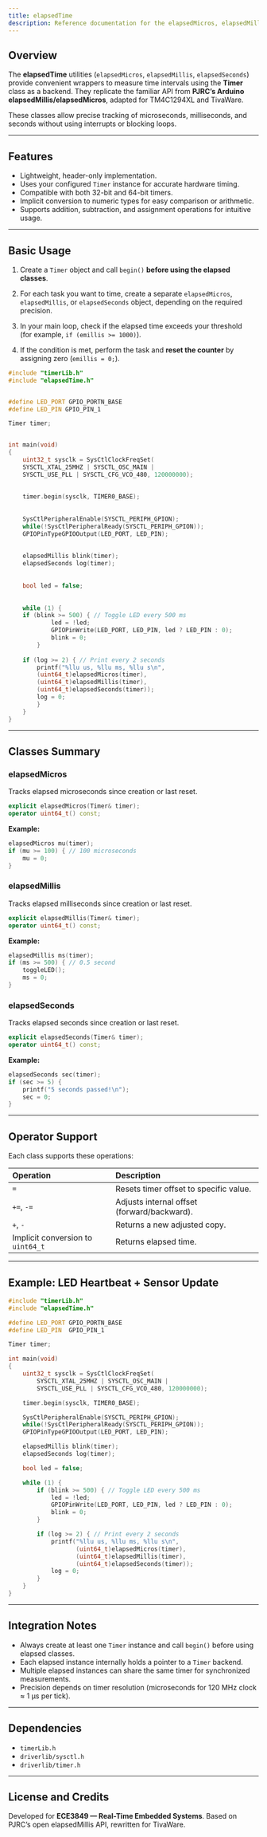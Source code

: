 ```yaml
---
title: elapsedTime
description: Reference documentation for the elapsedMicros, elapsedMillis, and elapsedSeconds classes.
---
```



## Overview

The **elapsedTime** utilities (`elapsedMicros`, `elapsedMillis`, `elapsedSeconds`) provide convenient wrappers to measure time intervals using the **Timer** class as a backend. They replicate the familiar API from **PJRC’s Arduino elapsedMillis/elapsedMicros**, adapted for TM4C1294XL and TivaWare.

These classes allow precise tracking of microseconds, milliseconds, and seconds without using interrupts or blocking loops.

<Badge text="Header-only library" variant="note" /> <Badge text="Micro / Milli / Second precision" variant="success" />

---

## Features

* Lightweight, header-only implementation.
* Uses your configured `Timer` instance for accurate hardware timing.
* Compatible with both 32-bit and 64-bit timers.
* Implicit conversion to numeric types for easy comparison or arithmetic.
* Supports addition, subtraction, and assignment operations for intuitive usage.

---

## Basic Usage

<Steps>

1. Create a `Timer` object and call `begin()` **before using the elapsed classes**.

2. For each task you want to time, create a separate `elapsedMicros`, `elapsedMillis`, or `elapsedSeconds` object, depending on the required precision.

3. In your main loop, check if the elapsed time exceeds your threshold  
   (for example, `if (emillis >= 1000)`).

4. If the condition is met, perform the task and **reset the counter** by assigning zero (`emillis = 0;`).

</Steps>


```cpp {8,18,26,27}
#include "timerLib.h"
#include "elapsedTime.h"


#define LED_PORT GPIO_PORTN_BASE
#define LED_PIN GPIO_PIN_1

Timer timer;


int main(void)
{
    uint32_t sysclk = SysCtlClockFreqSet(
    SYSCTL_XTAL_25MHZ | SYSCTL_OSC_MAIN |
    SYSCTL_USE_PLL | SYSCTL_CFG_VCO_480, 120000000);
    
    
    timer.begin(sysclk, TIMER0_BASE);
    
    
    SysCtlPeripheralEnable(SYSCTL_PERIPH_GPION);
    while(!SysCtlPeripheralReady(SYSCTL_PERIPH_GPION));
    GPIOPinTypeGPIOOutput(LED_PORT, LED_PIN);
    
    
    elapsedMillis blink(timer);
    elapsedSeconds log(timer);
    
    
    bool led = false;
    
    
    while (1) {
    if (blink >= 500) { // Toggle LED every 500 ms
            led = !led;
            GPIOPinWrite(LED_PORT, LED_PIN, led ? LED_PIN : 0);
            blink = 0;
        }
    
    if (log >= 2) { // Print every 2 seconds
        printf("%llu us, %llu ms, %llu s\n",
        (uint64_t)elapsedMicros(timer),
        (uint64_t)elapsedMillis(timer),
        (uint64_t)elapsedSeconds(timer));
        log = 0;
        }
    }
}
```

---

## Classes Summary

### elapsedMicros

Tracks elapsed microseconds since creation or last reset.

```cpp
explicit elapsedMicros(Timer& timer);
operator uint64_t() const;
```

**Example:**

```cpp
elapsedMicros mu(timer);
if (mu >= 100) { // 100 microseconds
    mu = 0;
}
```

### elapsedMillis

Tracks elapsed milliseconds since creation or last reset.

```cpp
explicit elapsedMillis(Timer& timer);
operator uint64_t() const;
```

**Example:**

```cpp
elapsedMillis ms(timer);
if (ms >= 500) { // 0.5 second
    toggleLED();
    ms = 0;
}
```

### elapsedSeconds

Tracks elapsed seconds since creation or last reset.

```cpp
explicit elapsedSeconds(Timer& timer);
operator uint64_t() const;
```

**Example:**

```cpp
elapsedSeconds sec(timer);
if (sec >= 5) {
    printf("5 seconds passed!\n");
    sec = 0;
}
```

---

## Operator Support

Each class supports these operations:

| Operation                         | Description                                 |
| :-------------------------------- | :------------------------------------------ |
| `=`                               | Resets timer offset to specific value.      |
| `+=`, `-=`                        | Adjusts internal offset (forward/backward). |
| `+`, `-`                          | Returns a new adjusted copy.                |
| Implicit conversion to `uint64_t` | Returns elapsed time.                       |

---

## Example: LED Heartbeat + Sensor Update

```cpp
#include "timerLib.h"
#include "elapsedTime.h"

#define LED_PORT GPIO_PORTN_BASE
#define LED_PIN  GPIO_PIN_1

Timer timer;

int main(void)
{
    uint32_t sysclk = SysCtlClockFreqSet(
        SYSCTL_XTAL_25MHZ | SYSCTL_OSC_MAIN |
        SYSCTL_USE_PLL | SYSCTL_CFG_VCO_480, 120000000);

    timer.begin(sysclk, TIMER0_BASE);

    SysCtlPeripheralEnable(SYSCTL_PERIPH_GPION);
    while(!SysCtlPeripheralReady(SYSCTL_PERIPH_GPION));
    GPIOPinTypeGPIOOutput(LED_PORT, LED_PIN);

    elapsedMillis blink(timer);
    elapsedSeconds log(timer);

    bool led = false;

    while (1) {
        if (blink >= 500) { // Toggle LED every 500 ms
            led = !led;
            GPIOPinWrite(LED_PORT, LED_PIN, led ? LED_PIN : 0);
            blink = 0;
        }

        if (log >= 2) { // Print every 2 seconds
            printf("%llu us, %llu ms, %llu s\n",
                   (uint64_t)elapsedMicros(timer),
                   (uint64_t)elapsedMillis(timer),
                   (uint64_t)elapsedSeconds(timer));
            log = 0;
        }
    }
}
```

---

## Integration Notes

* Always create at least one `Timer` instance and call `begin()` before using elapsed classes.
* Each elapsed instance internally holds a pointer to a `Timer` backend.
* Multiple elapsed instances can share the same timer for synchronized measurements.
* Precision depends on timer resolution (microseconds for 120 MHz clock ≈ 1 µs per tick).

---

## Dependencies

* `timerLib.h`
* `driverlib/sysctl.h`
* `driverlib/timer.h`

---

## License and Credits

Developed for **ECE3849 — Real-Time Embedded Systems**. Based on PJRC’s open elapsedMillis API, rewritten for TivaWare.

<Badge text="Author: Edwin R." variant="note" /> <Badge text="Version 1.0" variant="success" />
